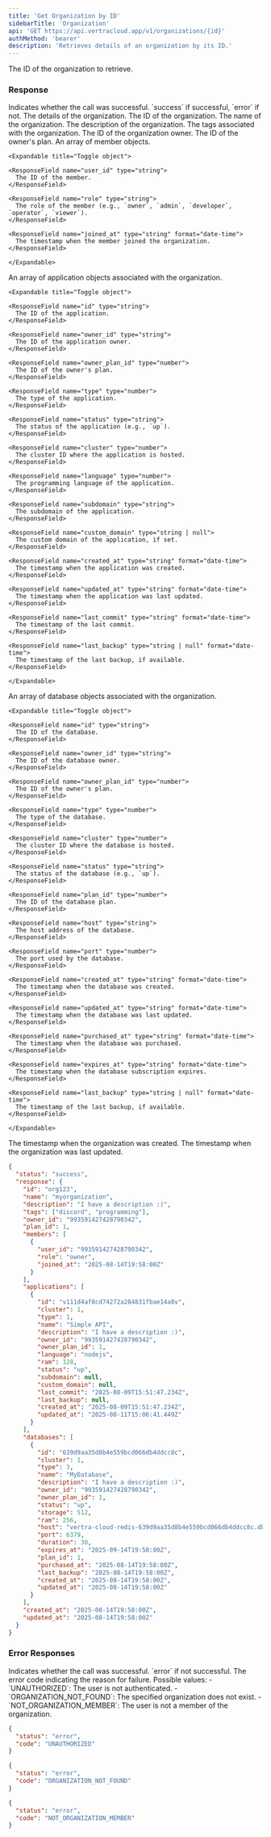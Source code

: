 ```yaml
---
title: 'Get Organization by ID'
sidebarTitle: 'Organization'
api: 'GET https://api.vertracloud.app/v1/organizations/{id}'
authMethod: 'bearer'
description: 'Retrieves details of an organization by its ID.'
---
```


<ParamField path="id" type="string" required>
  The ID of the organization to retrieve.
</ParamField>

### Response

<ResponseField name="status" type="string">
  Indicates whether the call was successful. `success` if successful, `error` if not.
</ResponseField>

<ResponseField name="response" type="object">
  The details of the organization.

  <Expandable title="Toggle object">

  <ResponseField name="id" type="string">
    The ID of the organization.
  </ResponseField>

  <ResponseField name="name" type="string">
    The name of the organization.
  </ResponseField>

  <ResponseField name="description" type="string">
    The description of the organization.
  </ResponseField>

  <ResponseField name="tags" type="array">
    The tags associated with the organization.
  </ResponseField>

  <ResponseField name="owner_id" type="string">
    The ID of the organization owner.
  </ResponseField>

  <ResponseField name="plan_id" type="number">
    The ID of the owner's plan.
  </ResponseField>

  <ResponseField name="members" type="array">
    An array of member objects.

    <Expandable title="Toggle object">

    <ResponseField name="user_id" type="string">
      The ID of the member.
    </ResponseField>

    <ResponseField name="role" type="string">
      The role of the member (e.g., `owner`, `admin`, `developer`, `operator`, `viewer`).
    </ResponseField>

    <ResponseField name="joined_at" type="string" format="date-time">
      The timestamp when the member joined the organization.
    </ResponseField>

    </Expandable>
  </ResponseField>

  <ResponseField name="applications" type="array">
    An array of application objects associated with the organization.

    <Expandable title="Toggle object">

    <ResponseField name="id" type="string">
      The ID of the application.
    </ResponseField>

    <ResponseField name="owner_id" type="string">
      The ID of the application owner.
    </ResponseField>

    <ResponseField name="owner_plan_id" type="number">
      The ID of the owner's plan.
    </ResponseField>

    <ResponseField name="type" type="number">
      The type of the application.
    </ResponseField>

    <ResponseField name="status" type="string">
      The status of the application (e.g., `up`).
    </ResponseField>

    <ResponseField name="cluster" type="number">
      The cluster ID where the application is hosted.
    </ResponseField>

    <ResponseField name="language" type="number">
      The programming language of the application.
    </ResponseField>

    <ResponseField name="subdomain" type="string">
      The subdomain of the application.
    </ResponseField>

    <ResponseField name="custom_domain" type="string | null">
      The custom domain of the application, if set.
    </ResponseField>

    <ResponseField name="created_at" type="string" format="date-time">
      The timestamp when the application was created.
    </ResponseField>

    <ResponseField name="updated_at" type="string" format="date-time">
      The timestamp when the application was last updated.
    </ResponseField>

    <ResponseField name="last_commit" type="string" format="date-time">
      The timestamp of the last commit.
    </ResponseField>

    <ResponseField name="last_backup" type="string | null" format="date-time">
      The timestamp of the last backup, if available.
    </ResponseField>

    </Expandable>
  </ResponseField>

  <ResponseField name="databases" type="array">
    An array of database objects associated with the organization.

    <Expandable title="Toggle object">

    <ResponseField name="id" type="string">
      The ID of the database.
    </ResponseField>

    <ResponseField name="owner_id" type="string">
      The ID of the database owner.
    </ResponseField>

    <ResponseField name="owner_plan_id" type="number">
      The ID of the owner's plan.
    </ResponseField>

    <ResponseField name="type" type="number">
      The type of the database.
    </ResponseField>

    <ResponseField name="cluster" type="number">
      The cluster ID where the database is hosted.
    </ResponseField>

    <ResponseField name="status" type="string">
      The status of the database (e.g., `up`).
    </ResponseField>

    <ResponseField name="plan_id" type="number">
      The ID of the database plan.
    </ResponseField>

    <ResponseField name="host" type="string">
      The host address of the database.
    </ResponseField>

    <ResponseField name="port" type="number">
      The port used by the database.
    </ResponseField>

    <ResponseField name="created_at" type="string" format="date-time">
      The timestamp when the database was created.
    </ResponseField>

    <ResponseField name="updated_at" type="string" format="date-time">
      The timestamp when the database was last updated.
    </ResponseField>

    <ResponseField name="purchased_at" type="string" format="date-time">
      The timestamp when the database was purchased.
    </ResponseField>

    <ResponseField name="expires_at" type="string" format="date-time">
      The timestamp when the database subscription expires.
    </ResponseField>

    <ResponseField name="last_backup" type="string | null" format="date-time">
      The timestamp of the last backup, if available.
    </ResponseField>

    </Expandable>
  </ResponseField>

  <ResponseField name="created_at" type="string" format="date-time">
    The timestamp when the organization was created.
  </ResponseField>

  <ResponseField name="updated_at" type="string" format="date-time">
    The timestamp when the organization was last updated.
  </ResponseField>

  </Expandable>
</ResponseField>

<ResponseExample>

```json Response
{
  "status": "success",
  "response": {
    "id": "org123",
    "name": "myorganization",
    "description": "I have a description :)",
    "tags": ["discord", "programming"],
    "owner_id": "993591427428790342",
    "plan_id": 1,
    "members": [
      {
        "user_id": "993591427428790342",
        "role": "owner",
        "joined_at": "2025-08-14T19:58:00Z"
      }
    ],
    "applications": [
      {
        "id": "v111d4af8cd74272a284831fbae14a8v",
        "cluster": 1,
        "type": 1,
        "name": "Simple API",
        "description": "I have a description :)",
        "owner_id": "993591427428790342",
        "owner_plan_id": 1,
        "language": "nodejs",
        "ram": 128,
        "status": "up",
        "subdomain": null,
        "custom_domain": null,
        "last_commit": "2025-08-09T15:51:47.234Z",
        "last_backup": null,
        "created_at": "2025-08-09T15:51:47.234Z",
        "updated_at": "2025-08-11T15:06:41.449Z"
      }
    ],
    "databases": [
      {
        "id": "639d9aa35d8b4e559bcd066db4ddcc8c",
        "cluster": 1,
        "type": 3,
        "name": "MyDatabase",
        "description": "I have a description :)",
        "owner_id": "993591427428790342",
        "owner_plan_id": 1,
        "status": "up",
        "storage": 512,
        "ram": 256,
        "host": "vertra-cloud-redis-639d9aa35d8b4e559bcd066db4ddcc8c.db.vertraweb.app",
        "port": 6379,
        "duration": 30,
        "expires_at": "2025-09-14T19:58:00Z",
        "plan_id": 1,
        "purchased_at": "2025-08-14T19:58:00Z",
        "last_backup": "2025-08-14T19:58:00Z",
        "created_at": "2025-08-14T19:58:00Z",
        "updated_at": "2025-08-14T19:58:00Z"
      }
    ],
    "created_at": "2025-08-14T19:58:00Z",
    "updated_at": "2025-08-14T19:58:00Z"
  }
}
```

</ResponseExample>

### Error Responses

<ResponseField name="status" type="string">
  Indicates whether the call was successful. `error` if not successful.
</ResponseField>

<ResponseField name="code" type="string">
  The error code indicating the reason for failure. Possible values:
  - `UNAUTHORIZED`: The user is not authenticated.
  - `ORGANIZATION_NOT_FOUND`: The specified organization does not exist.
  - `NOT_ORGANIZATION_MEMBER`: The user is not a member of the organization.
</ResponseField>

<ResponseExample>

```json Error Response (403)
{
  "status": "error",
  "code": "UNAUTHORIZED"
}
```

```json Error Response (404)
{
  "status": "error",
  "code": "ORGANIZATION_NOT_FOUND"
}
```

```json Error Response (403)
{
  "status": "error",
  "code": "NOT_ORGANIZATION_MEMBER"
}
```

</ResponseExample>